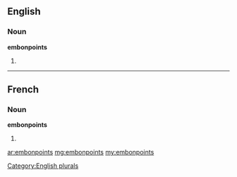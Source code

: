 ==English==

===Noun===
'''embonpoints'''

# {{plural of|[[embonpoint]]}}

[[Category:English plurals]]

----

==French==

===Noun===
'''embonpoints''' {{m}}

# {{plural of|[[embonpoint]]|lang=fr}}

[[ar:embonpoints]]
[[mg:embonpoints]]
[[my:embonpoints]]